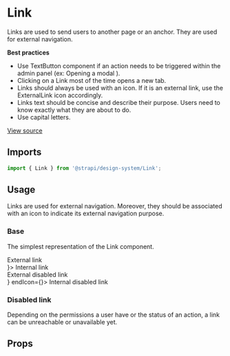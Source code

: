 <!--- Link.stories.mdx --->


<Meta title="Design System/Components/Link" component={Link} />

# Link

Links are used to send users to another page or an anchor. They are used for external navigation.

**Best practices**

- Use TextButton component if an action needs to be triggered within the admin panel (ex: Opening a modal ).
- Clicking on a Link most of the time opens a new tab.
- Links should always be used with an icon. If it is an external link, use the ExternalLink icon accordingly.
- Links text should be concise and describe their purpose. Users need to know exactly what they are about to do.
- Use capital letters.

[View source](https://github.com/strapi/design-system/tree/main/packages/strapi-design-system/src/Link)

## Imports

```js
import { Link } from '@strapi/design-system/Link';
```

## Usage

Links are used for external navigation. Moreover, they should be associated with an icon to indicate its external navigation purpose.

### Base

The simplest representation of the Link component.

<Canvas>
  <Story name="base">
    <Stack size={5}>
      <div>
        <Link to="https://strapi.io/">External link</Link>
      </div>
      <div>
        <Link to="/somewhere-internal" startIcon={<ArrowLeft />}>
          Internal link
        </Link>
      </div>
      <div>
        <Link to="https://strapi.io/" disabled>
          External disabled link
        </Link>
      </div>
      <div>
        <Link to="/somewhere-internal" disabled startIcon={<ArrowLeft />} endIcon={<ChevronRight />}>
          Internal disabled link
        </Link>
      </div>
    </Stack>
  </Story>
</Canvas>

### Disabled link

Depending on the permissions a user have or the status of an action, a link can be unreachable or unavailable yet.

## Props

<ArgsTable of={Link} />
